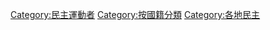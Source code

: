 {{Categories by country|nocat}}

[[Category:民主運動者|Category:民主運動者]]
[[Category:按國籍分類|Category:按國籍分類]]
[[Category:各地民主|Category:各地民主]]